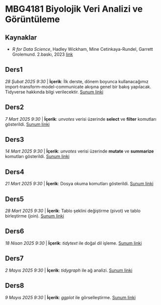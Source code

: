 # MBG4181 Biyolojik Veri Analizi ve Görüntüleme

## Kaynaklar

- *R for Data Science*,  Hadley Wickham, Mine Cetinkaya-Rundel, Garrett Grolemund. 2.baskı, 2023  [link](https://r4ds.hadley.nz/)

## Ders1

*28 Şubat 2025 9:30* | **İçerik**: İlk derste, dönem boyunca kullanacağımız import-transform-model-communicate akışına genel bir bakış yapılacak. Tidyverse hakkında bilgi verilecektir. [Sunum linki](ders01.qmd)

## Ders2

*7 Mart 2025 9:30* | **İçerik**: *unvotes* verisi üzerinde **select** ve **filter** komutları gösterildi. [Sunum linki](ders02.qmd)

## Ders3

*14 Mart 2025 9:30* | **İçerik**: *unvotes* verisi üzerinde **mutate** ve **summarize** komutları gösterildi. [Sunum linki](ders03.qmd)

## Ders4

*21 Mart 2025 9:30* | **İçerik**: Dosya okuma komutları gösterildi. [Sunum linki](ders04.qmd)

## Ders5

*28 Mart  2025 9:30* | **İçerik**: Tablo şeklini değiştirme (pivot) ve tablo birleştirme (join). [Sunum linki](ders05.qmd)

## Ders6

*18 Nisan 2025 9:30* | **İçerik**: *tidytext* ile doğal dil işleme. [Sunum linki](ders06.qmd)

## Ders7

*2 Mayıs 2025 9:30* | **İçerik**: *tidygraph* ile ağ analizi. [Sunum linki](ders07.qmd)

## Ders8

*9 Mayıs 2025 9:30* | **İçerik**: *ggplot* ile görselleştirme. [Sunum linki](ders08.qmd)
